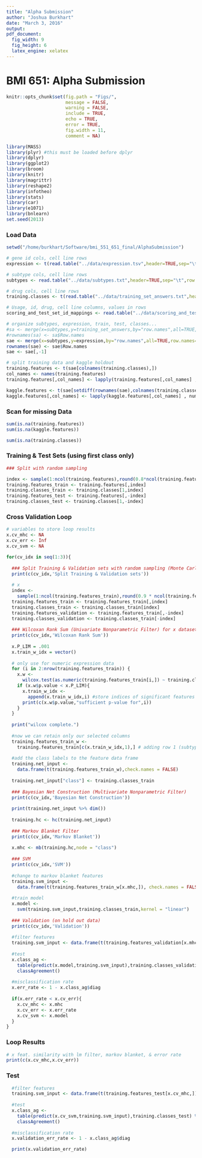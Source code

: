 ```yaml
---
title: "Alpha Submission"
author: "Joshua Burkhart"
date: "March 3, 2016"
output: 
pdf_document: 
  fig_width: 9
  fig_height: 6
  latex_engine: xelatex
---
```

# BMI 651: Alpha Submission

```r
knitr::opts_chunk$set(fig.path = "Figs/",
                      message = FALSE,
                      warning = FALSE,
                      include = TRUE,
                      echo = TRUE,
                      error = TRUE,
                      fig.width = 11,
                      comment = NA)
```

```r
library(MASS)
library(plyr) #this must be loaded before dplyr 
library(dplyr)
library(ggplot2)
library(broom)
library(knitr)
library(magrittr)
library(reshape2)
library(infotheo)
library(stats)
library(car)
library(e1071)
library(bnlearn)
set.seed(2013)
```

### Load Data

```r
setwd("/home/burkhart/Software/bmi_551_651_final/AlphaSubmission")

# gene id cols, cell line rows
expression <- t(read.table("../data/expression.tsv",header=TRUE,sep="\t",quote="",row.names=1,check.names=FALSE))

# subtype cols, cell line rows
subtypes <- read.table("../data/subtypes.txt",header=TRUE,sep="\t",row.names=1,check.names=FALSE)

# drug cols, cell line rows
training.classes <- t(read.table("../data/training_set_answers.txt",header=TRUE,sep="\t",check.names = FALSE))

# Usage, id, drug, cell line columns, values in rows
scoring_and_test_set_id_mappings <- read.table("../data/scoring_and_test_set_id_mappings.csv",header=TRUE,sep=",",check.names=FALSE)

# organize subtypes, expression, train, test, classes...
#sa <- merge(x=subtypes,y=training_set_answers,by="row.names",all=TRUE,row.names=1)
#rownames(sa) <- sa$Row.names
sae <- merge(x=subtypes,y=expression,by="row.names",all=TRUE,row.names=1)
rownames(sae) <- sae$Row.names
sae <- sae[,-1]

# split training data and kaggle holdout
training.features <- t(sae[colnames(training.classes),])
col_names <- names(training.features)
training.features[,col_names] <- lapply(training.features[,col_names] , numeric)

kaggle.features <- t(sae[setdiff(rownames(sae),colnames(training.classes)),])
kaggle.features[,col_names] <- lapply(kaggle.features[,col_names] , numeric)
```

### Scan for missing Data

```r
sum(is.na(training.features))
sum(is.na(kaggle.features))

sum(is.na(training.classes))
```

### Training & Test Sets (using first class only)

```r
### Split with random sampling

index <- sample(1:ncol(training.features),round(0.8*ncol(training.features)))
training.features_train <- training.features[,index]
training.classes_train <- training.classes[1,index]
training.features_test <- training.features[,-index]
training.classes_test <- training.classes[1,-index]
```

### Cross Validation Loop

```r
# variables to store loop results
x.cv_mhc <- NA
x.cv_err <- Inf
x.cv_svm <- NA

for(cv_idx in seq(1:3)){
  
  ### Split Training & Validation sets with random sampling (Monte Carlo cross validation)
  print(c(cv_idx,'Split Training & Validation sets'))
  
  # x
  index <-
    sample(1:ncol(training.features_train),round(0.9 * ncol(training.features_train)))
  training.features_train <- training.features_train[,index]
  training.classes_train <- training.classes_train[index]
  training.features_validation <- training.features_train[,-index]
  training.classes_validation <- training.classes_train[-index]
  
  ### Wilcoxan Rank Sum (Univariate Nonparametric Filter) for x dataset
  print(c(cv_idx,'Wilcoxan Rank Sum'))
  
  x.P_LIM = .001
  x.train_w_idx = vector()
  
  # only use for numeric expression data
  for (i in 2:nrow(training.features_train)) {
    x.w <-
      wilcox.test(as.numeric(training.features_train[i,]) ~ training.classes_train)
    if (x.w$p.value < x.P_LIM){
      x.train_w_idx <-
        append(x.train_w_idx,i) #store indices of significant features
      print(c(x.w$p.value,"sufficient p-value for",i))
    }
  }
  
  print("wilcox complete.")
  
  #now we can retain only our selected columns
  training.features_train_w <-
    training.features_train[c(x.train_w_idx,1),] # adding row 1 (subtype)
  
  #add the class labels to the feature data frame
  training.net_input <-
    data.frame(t(training.features_train_w),check.names = FALSE)
  
  training.net_input["class"] <- training.classes_train
  
  ### Bayesian Net Construction (Multivariate Nonparametric Filter)
  print(c(cv_idx,'Bayesian Net Construction'))
  
  print(training.net_input %>% dim())
  
  training.hc <- hc(training.net_input)
  
  ### Markov Blanket Filter
  print(c(cv_idx,'Markov Blanket'))
  
  x.mhc <- mb(training.hc,node = "class")
  
  ### SVM
  print(c(cv_idx,'SVM'))
  
  #change to markov blanket features
  training.svm_input <-
    data.frame(t(training.features_train_w[x.mhc,]), check.names = FALSE)
  
  #train model
  x.model <-
    svm(training.svm_input,training.classes_train,kernel = "linear")
  
  ### Validation (on hold out data)
  print(c(cv_idx,'Validation'))
  
  #filter features
  training.svm_input <- data.frame(t(training.features_validation[x.mhc,]), check.names = FALSE)
  
  #test
  x.class_ag <-
    table(predict(x.model,training.svm_input),training.classes_validation) %>%
    classAgreement()
  
  #misclassification rate
  x.err_rate <- 1 - x.class_ag$diag
  
  if(x.err_rate < x.cv_err){
    x.cv_mhc <- x.mhc
    x.cv_err <- x.err_rate
    x.cv_svm <- x.model
  }
}
```

### Loop Results

```r
# x feat. similarity with lm filter, markov blanket, & error rate
print(c(x.cv_mhc,x.cv_err))
```

### Test

```r
  #filter features
  training.svm_input <- data.frame(t(training.features_test[x.cv_mhc,]), check.names = FALSE)
  
  #test
  x.class_ag <-
    table(predict(x.cv_svm,training.svm_input),training.classes_test) %>%
    classAgreement()
  
  #misclassification rate
  x.validation_err_rate <- 1 - x.class_ag$diag

  print(x.validation_err_rate)
```
